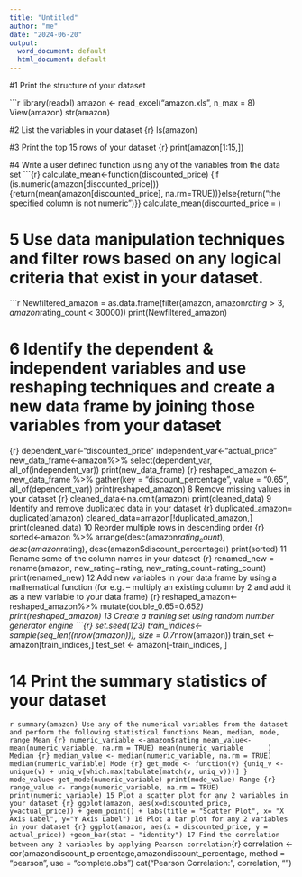 ---
title: "Untitled"
author: "me"
date: "2024-06-20"
output:
  word_document: default
  html_document: default
---

#1 Print the structure of your dataset

```{r}
library(readxl)
amazon <- read_excel("amazon.xls", n_max = 8)
View(amazon)
str(amazon)

#2 List the variables in your dataset
{r} ls(amazon)

#3 Print the top 15 rows of your dataset
{r} print(amazon[1:15,])

#4 Write a user defined function using any of the variables from the data set
```{r} calculate_mean<-function(discounted_price) {if (is.numeric(amazon[discounted_price])){return(mean(amazon[discounted_price], na.rm=TRUE))}else{return(“the specified column is not numeric”)}} calculate_mean(discounted_price = )

# 5 Use data manipulation techniques and filter rows based on any logical criteria that exist in your dataset.

```{r}
Newfiltered_amazon = as.data.frame(filter(amazon, amazon$rating > 3, amazon$rating_count < 30000))
print(Newfiltered_amazon)

# 6 Identify the dependent & independent variables and use reshaping techniques and create a new data frame by joining those variables from your dataset
{r} dependent_var<-"discounted_price" independent_var<-"actual_price" new_data_frame<-amazon%>% select(dependent_var, all_of(independent_var)) print(new_data_frame)
{r} reshaped_amazon <-new_data_frame %>% gather(key = "discount_percentage", value = "0.65", all_of(dependent_var)) print(reshaped_amazon)
8 Remove missing values in your dataset
{r} cleaned_data<-na.omit(amazon) print(cleaned_data)
9 Identify and remove duplicated data in your dataset
{r} duplicated_amazon= duplicated(amazon) cleaned_data=amazon[!duplicated_amazon,] print(cleaned_data)
10 Reorder multiple rows in descending order
{r} sorted<-amazon %>% arrange(desc(amazon$rating_count), desc(amazon$rating), desc(amazon$discount_percentage)) print(sorted)
11 Rename some of the column names in your dataset
{r} renamed_new = rename(amazon, new_rating=rating, new_rating_count=rating_count) print(renamed_new)
12 Add new variables in your data frame by using a mathematical function (for e.g. – multiply an existing column by 2 and add it as a new variable to your data frame)
{r} reshaped_amazon<-reshaped_amazon%>% mutate(double_0.65=0.65*2) print(reshaped_amazon)
13 Create a training set using random number generator engine
```{r} set.seed(123) train_indices<- sample(seq_len((nrow(amazon))), size = 0.7*nrow(amazon)) train_set <- amazon[train_indices,] test_set <- amazon[-train_indices, ]

# 14 Print the summary statistics of your dataset

```{r}
summary(amazon)
Use any of the numerical variables from the dataset and perform the following statistical functions Mean, median, mode, range
Mean
{r} numeric_variable <-amazon$rating mean_value<-mean(numeric_variable, na.rm = TRUE) mean(numeric_variable      )
Median
{r} median_value <- median(numeric_variable, na.rm = TRUE) median(numeric_variable)
Mode
{r} get_mode <- function(v) {uniq_v <- unique(v) + uniq_v[which.max(tabulate(match(v, uniq_v)))] } mode_value<-get_mode(numeric_variable) print(mode_value)
Range
{r} range_value <- range(numeric_variable, na.rm = TRUE) print(numeric_variable)
15 Plot a scatter plot for any 2 variables in your dataset
{r} ggplot(amazon, aes(x=discounted_price, y=actual_price)) + geom_point() + labs(title = "Scatter Plot", x= "X Axis Label", y="Y Axis Label")
16 Plot a bar plot for any 2 variables in your dataset
{r} ggplot(amazon, aes(x = discounted_price, y = actual_price)) +geom_bar(stat = "identity")
17 Find the correlation between any 2 variables by applying Pearson correlation
```{r} correlation <- cor(amazondiscount_p ercentage,amazondiscount_percentage, method = “pearson”, use = “complete.obs”) cat(“Pearson Correlation:”, correlation, “”)
